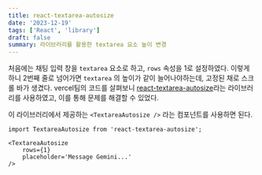```yaml
---
title: react-textarea-autosize
date: '2023-12-19'
tags: ['React', 'library']
draft: false
summary: 라이브러리를 활용한 textarea 요소 높이 변경
---
```


처음에는 채팅 입력 창을 `textarea` 요소로 하고, `rows` 속성을 1로 설정하였다. 이렇게 하니 2번째 줄로 넘어가면 `textarea` 의 높이가 같이 늘어나야하는데, 고정된 채로 스크롤 바가 생겼다. vercel팀의 코드를 살펴보니 [react-textarea-autosize](https://github.com/Andarist/react-textarea-autosize)라는 라이브러리를 사용하였고, 이를 통해 문제를 해결할 수 있었다.

이 라이브러리에서 제공하는 `<TextareaAutosize />` 라는 컴포넌트를 사용하면 된다.

```tsx
import TextareaAutosize from 'react-textarea-autosize';

<TextareaAutosize
    rows={1}
    placeholder='Message Gemini...'
/>
```
